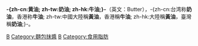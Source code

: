 {{Commons cat|Butter}}
{{Cat main|黃油}}'''-{zh-cn:黄油; zh-tw:奶油; zh-hk:牛油;}-'''（英文：Butter），-{zh-cn:台湾称'''奶油'''，香港称'''牛油'''; zh-tw:中國大陸稱'''黃油'''，香港稱'''牛油'''; zh-hk:大陸稱'''黃油'''，臺灣稱'''奶油''';}-。

[[Category:奶製品|B]]
[[Category:麵包抹醬|Category:麵包抹醬]]
[[Category:調味料|B]]
[[Category:食用脂肪|Category:食用脂肪]]